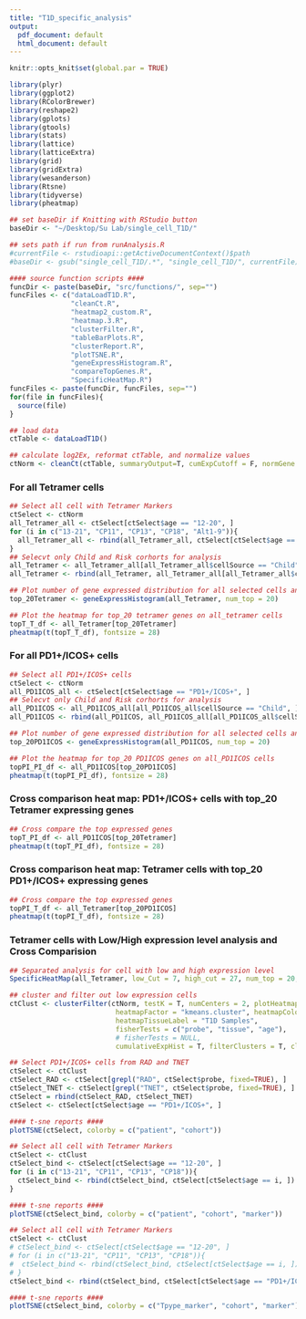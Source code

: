 ```yaml
---
title: "T1D_specific_analysis"
output:
  pdf_document: default
  html_document: default
---
```


```r
knitr::opts_knit$set(global.par = TRUE)
```

```r
library(plyr)
library(ggplot2)
library(RColorBrewer)
library(reshape2)
library(gplots)
library(gtools)
library(stats)
library(lattice)
library(latticeExtra)
library(grid)
library(gridExtra)
library(wesanderson)
library(Rtsne)
library(tidyverse)
library(pheatmap)
```


```r

## set baseDir if Knitting with RStudio button
baseDir <- "~/Desktop/Su Lab/single_cell_T1D/"

## sets path if run from runAnalysis.R
#currentFile <- rstudioapi::getActiveDocumentContext()$path
#baseDir <- gsub("single_cell_T1D/.*", "single_cell_T1D/", currentFile)

#### source function scripts ####
funcDir <- paste(baseDir, "src/functions/", sep="")
funcFiles <- c("dataLoadT1D.R", 
               "cleanCt.R", 
               "heatmap2_custom.R",
               "heatmap.3.R",
               "clusterFilter.R",
               "tableBarPlots.R",
               "clusterReport.R",
               "plotTSNE.R",
               "geneExpressHistogram.R",
               "compareTopGenes.R",
               "SpecificHeatMap.R")
funcFiles <- paste(funcDir, funcFiles, sep="")
for(file in funcFiles){
  source(file)
}

```


```r
## load data
ctTable <- dataLoadT1D()

## calculate log2Ex, reformat ctTable, and normalize values
ctNorm <- cleanCt(ctTable, summaryOutput=T, cumExpCutoff = F, normGene = "none")
```


### For all Tetramer cells
```r
## Select all cell with Tetramer Markers
ctSelect <- ctNorm
all_Tetramer_all <- ctSelect[ctSelect$age == "12-20", ]
for (i in c("13-21", "CP11", "CP13", "CP18", "Alt1-9")){
  all_Tetramer_all <- rbind(all_Tetramer_all, ctSelect[ctSelect$age == i, ])
}
## Selecvt only Child and Risk corhorts for analysis
all_Tetramer <- all_Tetramer_all[all_Tetramer_all$cellSource == "Child", ]
all_Tetramer <- rbind(all_Tetramer, all_Tetramer_all[all_Tetramer_all$cellSource == "Risk", ])

## Plot number of gene expressed distribution for all selected cells and get top 20 expressed genes
top_20Tetramer <- geneExpressHistogram(all_Tetramer, num_top = 20)

## Plot the heatmap for top_20 tetramer genes on all_tetramer cells
topT_T_df <- all_Tetramer[top_20Tetramer]
pheatmap(t(topT_T_df), fontsize = 28)
```


### For all PD1+/ICOS+ cells
```r
## Select all PD1+/ICOS+ cells
ctSelect <- ctNorm
all_PD1ICOS_all <- ctSelect[ctSelect$age == "PD1+/ICOS+", ]
## Selecvt only Child and Risk corhorts for analysis
all_PD1ICOS <- all_PD1ICOS_all[all_PD1ICOS_all$cellSource == "Child", ]
all_PD1ICOS <- rbind(all_PD1ICOS, all_PD1ICOS_all[all_PD1ICOS_all$cellSource == "Risk", ])

## Plot number of gene expressed distribution for all selected cells and get top 20 expressed genes
top_20PD1ICOS <- geneExpressHistogram(all_PD1ICOS, num_top = 20)

## Plot the heatmap for top_20 PD1ICOS genes on all_PD1ICOS cells
topPI_PI_df <- all_PD1ICOS[top_20PD1ICOS]
pheatmap(t(topPI_PI_df), fontsize = 28)
```


### Cross comparison heat map: PD1+/ICOS+ cells with top_20 Tetramer expressing genes
```r
## Cross compare the top expressed genes
topT_PI_df <- all_PD1ICOS[top_20Tetramer]
pheatmap(t(topT_PI_df), fontsize = 28)
```


### Cross comparison heat map: Tetramer cells with top_20 PD1+/ICOS+ expressing genes
```r
## Cross compare the top expressed genes
topPI_T_df <- all_Tetramer[top_20PD1ICOS]
pheatmap(t(topPI_T_df), fontsize = 28)
```


### Tetramer cells with Low/High expression level analysis and Cross Comparision
```r
## Separated analysis for cell with low and high expression level
SpecificHeatMap(all_Tetramer, low_Cut = 7, high_cut = 27, num_top = 20, all_PD1ICOS, top_20PD1ICOS)
```


```r
## cluster and filter out low expression cells
ctClust <- clusterFilter(ctNorm, testK = T, numCenters = 2, plotHeatmap=T, plotClustOnly=F,
                          heatmapFactor = "kmeans.cluster", heatmapColorBy = c("age","probe", "soucre"),
                          heatmapTissueLabel = "T1D Samples",
                          fisherTests = c("probe", "tissue", "age"),
                          # fisherTests = NULL,
                          cumulativeExpHist = T, filterClusters = T, clustersToRemove = c(2))
```


```r
## Select PD1+/ICOS+ cells from RAD and TNET 
ctSelect <- ctClust
ctSelect_RAD <- ctSelect[grepl("RAD", ctSelect$probe, fixed=TRUE), ]
ctSelect_TNET <- ctSelect[grepl("TNET", ctSelect$probe, fixed=TRUE), ]
ctSelect = rbind(ctSelect_RAD, ctSelect_TNET)
ctSelect <- ctSelect[ctSelect$age == "PD1+/ICOS+", ]

#### t-sne reports ####
plotTSNE(ctSelect, colorby = c("patient", "cohort"))
```


```r
## Select all cell with Tetramer Markers
ctSelect <- ctClust
ctSelect_bind <- ctSelect[ctSelect$age == "12-20", ]
for (i in c("13-21", "CP11", "CP13", "CP18")){
  ctSelect_bind <- rbind(ctSelect_bind, ctSelect[ctSelect$age == i, ])
}

#### t-sne reports ####
plotTSNE(ctSelect_bind, colorby = c("patient", "cohort", "marker"))
```


```r
## Select all cell with Tetramer Markers
ctSelect <- ctClust
# ctSelect_bind <- ctSelect[ctSelect$age == "12-20", ]
# for (i in c("13-21", "CP11", "CP13", "CP18")){
#  ctSelect_bind <- rbind(ctSelect_bind, ctSelect[ctSelect$age == i, ])
# }
ctSelect_bind <- rbind(ctSelect_bind, ctSelect[ctSelect$age == "PD1+/ICOS+", ])

#### t-sne reports ####
plotTSNE(ctSelect_bind, colorby = c("Tpype_marker", "cohort", "marker"))
```








